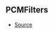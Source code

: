 ## PCMFilters



- [Source](https://github.com/Androz2091/discord-player/blob/827d536/packages/equalizer/src/audio/AudioFilter.ts#L13)